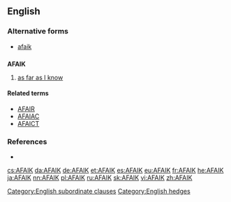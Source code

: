 ==English==

===Alternative forms===
* [[afaik]]

==={{initialism-old|en}}===
'''AFAIK'''

# {{context|Internet slang|lang=en}} [[as far as I know]]

====Related terms====
* [[AFAIR]]
* [[AFAIAC]]
* [[AFAICT]]

===References===
* {{reference-book |author=Spears, Richard A. |year=2000 |title=NTC's Dictionary of American Slang and Colloquial Expressions |edition=third edition |publisher=NTC |pages=p. 3 |id=ISBN 0-8442-0461-7}}

[[Category:English subordinate clauses]]
[[Category:English hedges]]

[[cs:AFAIK]]
[[da:AFAIK]]
[[de:AFAIK]]
[[et:AFAIK]]
[[es:AFAIK]]
[[eu:AFAIK]]
[[fr:AFAIK]]
[[he:AFAIK]]
[[ja:AFAIK]]
[[nn:AFAIK]]
[[pl:AFAIK]]
[[ru:AFAIK]]
[[sk:AFAIK]]
[[vi:AFAIK]]
[[zh:AFAIK]]